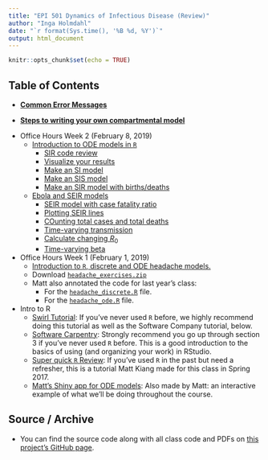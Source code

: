 ```yaml
---
title: "EPI 501 Dynamics of Infectious Disease (Review)"
author: "Inga Holmdahl"
date: "`r format(Sys.time(), '%B %d, %Y')`"
output: html_document
---
```


```r
knitr::opts_chunk$set(echo = TRUE)
```

## Table of Contents
- [**Common Error Messages**](./errors.html) 

- [**Steps to writing your own compartmental model**](./20190208_modeling_steps/index.html)

<!-- - Final Review (March 2, 2018)
    - [Slides for final review](./20180302_review_session/index.html) [[PDF]](./20180302_review_session/review_slides.pdf)
        - [Tips](./20180302_review_session/index.html#3)
        - [$R_0$ review](./20180302_review_session/index.html#5)
        - [Practice Exam (Part A)](./20180302_review_session/index.html#22)
        - [Practice Exam (Part B)](./20180302_review_session/index.html#52)
        - [Quick note about deterministic models](./20180302_review_session/index.html#73)
    - A [simulation showing impact of latent period](./20180302_review_session/impact_of_latent.nb.html) on your infectious curve

- Week 3 (Februrary 9, 2018)
    - Review session: 
        - Went over Week 1 and Week 2 slides in class, line-by-line. Please review those if you didn't attend the lab.
        - In addition, we spent a lot of time on the ebola time-varying transmission model. 
            - I made [a notebook to answer the two questions](./20180209_lab_session/ebola_questions.nb.html) we didn't have time for: (1) What happens when you delay intervention? (2) What happens when you change the rate of decay?
        - As a reminder, [I made an interactive infectious disease app you can play with](https://mkiang.shinyapps.io/DiseaseDynamics/). Play with parameters, especially the relationship between the latent period and the infectious period, to get a better sense of **when** we need a latent compartment.

-->

- Office Hours Week 2 (February 8, 2019)
    - [Introduction to ODE models in `R`](./20180129_intro_odes/index.html) 
        - [SIR code review](./20180129_intro_odes/index.html#7)
        - [Visualize your results](./20180129_intro_odes/index.html#54)
        - [Make an SI model](./20180129_intro_odes/index.html#64)
        - [Make an SIS model](./20180129_intro_odes/index.html#70)
        - [Make an SIR model with births/deaths](./20180129_intro_odes/index.html#73)
    - [Ebola and SEIR models](./20180202_ebola/index.html) 
        - [SEIR model with case fatality ratio](./20180202_ebola/index.html#3)
        - [Plotting SEIR lines](./20180202_ebola/index.html#11)
        - [COunting total cases and total deaths](./20180202_ebola/index.html#13)
        - [Time-varying transmission](./20180202_ebola/index.html#18)
        - [Calculate changing $R_0$](./20180202_ebola/index.html#30)
        - [Time-varying beta](./20180202_ebola/index.html#38)

- Office Hours Week 1 (February 1, 2019)
    - [Introduction to `R`, discrete and ODE headache models.](./20180124_intro_to_R_headaches/index.html) 
    - Download [`headache_exercises.zip`](./exercises/01_headaches/headache_exercises.zip)
    - Matt also annotated the code for last year's class:
        - For the [`headache_discrete.R`](./20180124_intro_to_R_headaches/anno_code/discrete_headaches.nb.html) file.
        - For the [`headache_ode.R`](./20180124_intro_to_R_headaches/anno_code/ode_headaches.nb.html) file.

- Intro to R 
    - [Swirl Tutorial](http://swirlstats.com/students.html): If you've never used `R` before, we highly recommend doing this tutorial as well as the Software Company tutorial, below.
    - [Software Carpentry](https://swcarpentry.github.io/r-novice-gapminder/): Strongly recommend you go up through section 3 if you've never used `R` before. This is a good introduction to the basics of using (and organizing your work) in RStudio.
    - [Super quick `R` Review](./spring_2017/jan25-intro-to-r/index.html): If you've used `R` in the past but need a refresher, this is a tutorial Matt Kiang made for this class in Spring 2017.
    - [Matt's Shiny app for ODE models](https://mkiang.shinyapps.io/DiseaseDynamics/): Also made by Matt: an interactive example of what we'll be doing throughout the course.

## Source / Archive
- You can find the source code along with all class code and PDFs on [this project's GitHub page](https://github.com/iholmdahl/epi501_review).
<!-- - You can find slides from [Spring 2017 here](./spring_2017/index.html). -->
